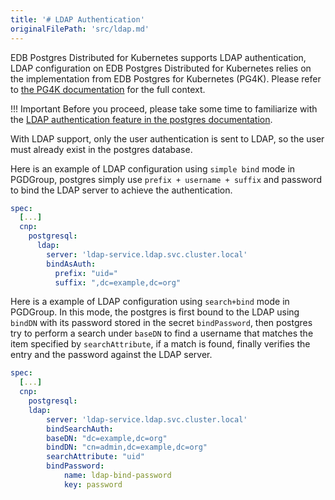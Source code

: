 ```yaml
---
title: '# LDAP Authentication'
originalFilePath: 'src/ldap.md'
---
```


EDB Postgres Distributed for Kubernetes supports LDAP authentication,
LDAP configuration on EDB Postgres Distributed for Kubernetes relies on the
implementation from EDB Postgres for Kubernetes (PG4K). Please refer to
[the PG4K documentation](/postgres_for_kubernetes/latest/postgresql_conf/#ldap-configuration)
for the full context.

!!! Important
    Before you proceed, please take some time to familiarize with the
    [LDAP authentication feature in the postgres documentation](https://www.postgresql.org/docs/current/auth-ldap.html).

With LDAP support, only the user authentication is sent to LDAP, so the user must already exist in the postgres database. 

Here is an example of LDAP configuration using `simple bind` mode in PGDGroup, 
postgres simply use `prefix + username + suffix` and password to bind the LDAP 
server to achieve the authentication.

```yaml
spec:
  [...]
  cnp:
    postgresql:
      ldap: 
        server: 'ldap-service.ldap.svc.cluster.local'
        bindAsAuth:
          prefix: "uid="
          suffix: ",dc=example,dc=org"
```

Here is a example of LDAP configuration using `search+bind` mode in PGDGroup. 
In this mode, the postgres is first bound to the LDAP using `bindDN` with its password stored
in the secret `bindPassword`, then postgres try to perform a search under `baseDN` to find a 
username that matches the item specified by `searchAttribute`, if a match is found,  finally 
verifies the entry and the password against the LDAP server.

```yaml
spec:
  [...]
  cnp:
    postgresql:
    ldap: 
        server: 'ldap-service.ldap.svc.cluster.local'
        bindSearchAuth: 
        baseDN: "dc=example,dc=org"
        bindDN: "cn=admin,dc=example,dc=org"
        searchAttribute: "uid"
        bindPassword:
            name: ldap-bind-password
            key: password
```
